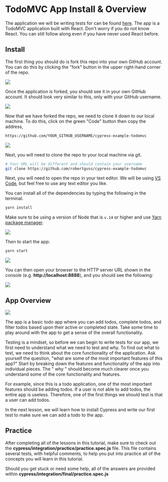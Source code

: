# TodoMVC App Install & Overview

The application we will be writing tests for can be found [here](https://github.com/cypress-io/cypress-realworld-testing-todomvc). The app is a TodoMVC application built with React. Don't worry if you do not know React. You can still follow along even if you have never used React before.

## Install

The first thing you should do is fork this repo into your own GitHub account. You can do this by clicking the "fork" button in the upper right-hand corner of the repo.

![](/images/testing-your-first-application/todomvc-app-install-and-overview/Screen_Shot_2021-09-16_at_1.58.28_PM.png)

Once the application is forked, you should see it in your own GitHub account. It should look very similar to this, only with your GitHub username.

![](/images/testing-your-first-application/todomvc-app-install-and-overview/Screen_Shot_2021-09-16_at_1.58.48_PM.png)

Now that we have forked the repo, we need to clone it down to our local machine. To do this, click on the green "Code" button then copy the address,

```bash
https://github.com/YOUR_GITHUB_USERNAME/cypress-example-todomvc
```

![](/images/testing-your-first-application/todomvc-app-install-and-overview/Screen_Shot_2021-06-24_at_10.55.46_AM.png)

Next, you will need to clone the repo to your local machine via git.

```bash
# Your URL will be different and should contain your username
git clone https://github.com/robertguss/cypress-example-todomvc
```

Next, you will need to open the repo in your text editor. We will be using [VS Code](https://code.visualstudio.com/), but feel free to use any text editor you like.

You can install all of the dependencies by typing the following in the terminal.

```bash
yarn install
```

Make sure to be using a version of Node that is `v.14` or higher and use [Yarn package manager](https://yarnpkg.com/).

![](/images/testing-your-first-application/todomvc-app-install-and-overview/Screen_Shot_2021-09-17_at_10.13.32_AM.png)

Then to start the app:

```bash
yarn start
```

![](/images/testing-your-first-application/todomvc-app-install-and-overview/Screen_Shot_2021-09-17_at_10.13.44_AM.png)

You can then open your browser to the HTTP server URL shown in the console (e.g. **http://localhost:8888**), and you should see the following:

![](/images/testing-your-first-application/todomvc-app-install-and-overview/Screen_Shot_2021-06-24_at_1.08.11_PM.png)

## App Overview

![](/images/testing-your-first-application/todomvc-app-install-and-overview/Screen_Shot_2021-06-24_at_1.14.12_PM.png)

The app is a basic todo app where you can add todos, complete todos, and filter todos based upon their active or completed state. Take some time to play around with the app to get a sense of the overall functionality.

Testing is a mindset, so before we can begin to write tests for our app, we first need to understand what we need to test and why. To find out what to test, we need to think about the core functionality of the application. Ask yourself the question, "what are some of the most important features of this app?" Start by breaking down the features and functionality of the app into individual pieces. The " why " should become much clearer once you understand some of the core functionality and features.

For example, since this is a todo application, one of the most important features should be adding todos. If a user is not able to add todos, the entire app is useless. Therefore, one of the first things we should test is that a user can add todos.

In the next lesson, we will learn how to install Cypress and write our first test to make sure we can add a todo to the app.

## Practice

After completing all of the lessons in this tutorial, make sure to check out the **cypress/integration/practice/practice.spec.js** file. This file contains several tests, with helpful comments, to help you put into practice all of the concepts you will learn in this tutorial.

Should you get stuck or need some help, all of the answers are provided within **cypress/integration/final/practice.spec.js**
